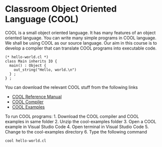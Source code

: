# Classroom Object Oriented Language (COOL)

COOL is a small object oriented language. It has many features of an object oriented language. You can write many simple programs in COOL language. We shall be using COOL as our source language. Our aim in this course is to develop a compiler that can translate COOL programs into executable code.

```{}
(* hello-world.cl *)
class Main inherits IO {
  main() : Object {
    out_string("Hello, world.\n")
  } ;
} ; 
```

You can download the relevant COOL stuff from the following links

* [COOL Reference Manual](./cool/cool-manual.pdf)
* [COOL Compiler](./cool/cool.exe)
* [COOL Examples](./cool/cool-examples.zip)

To run COOL programs:
1. Download the COOL compiler and COOL examples in same folder
2. Unzip the cool-examples folder
3. Open a COOL example in Visual Studio Code
4. Open terminal in Visual Studio Code
5. Change to the cool-examples directory
6. Type the following command

``` 
cool hello-world.cl
```







